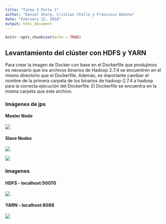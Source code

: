 ```yaml
---
title: "Tarea 3 Parte 1"
author: "Daniel Sharp, Cristian Challu y Francisco Bahena"
date: "February 12, 2018"
output: html_document
---
```


```r
knitr::opts_chunk$set(echo = TRUE)
```
## Levantamiento del clúster con HDFS y YARN  
  
  Para crear la imagen de Docker con base en el Dockerfile que produjimos es necesario que los archivos binarios de Hadoop 2.7.4 se encuentren en el mismo directorio que el Dockerfile. Además, es importante cambiar el nombre de la primera carpeta de los binarios de hadoop-2.7.4 a hadoop para la correcta ejecución del Dockerfile.  El Dockerfile se encuentra en la misma carpeta que este archivo.  
  

### Imágenes de jps  

#### Master Node  

![](/home/daniel/Documents/DataScience/Repos/Sem2/metodos_gran_escala/alumnos/daniel_sharp/tarea_3/parte_1/jps_ds138176.png)  

#### Slave Nodes  
![](/home/daniel/Documents/DataScience/Repos/Sem2/metodos_gran_escala/alumnos/daniel_sharp/tarea_3/parte_1/jps_cc120652.png)  
  
![](/home/daniel/Documents/DataScience/Repos/Sem2/metodos_gran_escala/alumnos/daniel_sharp/tarea_3/parte_1/jps_123084.png)  


### Imagenes  
#### HDFS - localhost:50070
![](/home/daniel/Documents/DataScience/Repos/Sem2/metodos_gran_escala/alumnos/daniel_sharp/tarea_3/parte_1/localhost_50070.png)  

#### YARN - localhost:8088
![](/home/daniel/Documents/DataScience/Repos/Sem2/metodos_gran_escala/alumnos/daniel_sharp/tarea_3/parte_1/localhost_8088.png)  